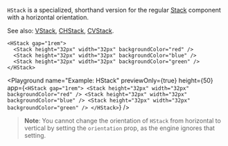 `HStack` is a specialized, shorthand version for the regular [Stack](./Stack) component with a horizontal orientation.

See also: [VStack](./VStack.mdx), [CHStack](./CHStack.mdx), [CVStack](./CVStack.mdx).

```ueml copy
<HStack gap="1rem">
  <Stack height="32px" width="32px" backgroundColor="red" />
  <Stack height="32px" width="32px" backgroundColor="blue" />
  <Stack height="32px" width="32px" backgroundColor="green" />
</HStack>
```

<Playground
  name="Example: HStack"
  previewOnly={true}
  height={50}
  app={`
    <HStack gap="1rem">
      <Stack height="32px" width="32px" backgroundColor="red" />
      <Stack height="32px" width="32px" backgroundColor="blue" />
      <Stack height="32px" width="32px" backgroundColor="green" />
    </HStack>
 `}
/>

> **Note**: You cannot change the orientation of `HStack` from horizontal to vertical by setting the `orientation` prop, as the engine ignores that setting.
